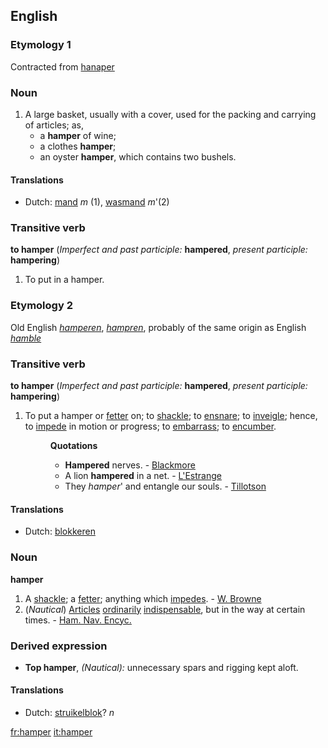 ==English==
===Etymology 1===
Contracted from [[hanaper]]
===Noun===
#A large basket, usually with a cover, used for the packing and carrying of articles; as,
#* a '''hamper''' of wine; 
#* a clothes '''hamper'''; 
#* an oyster '''hamper''', which contains two bushels.

====Translations====
*Dutch: [[mand]] ''m'' (1), [[wasmand]] ''m'''(2)

===Transitive verb===
'''to hamper''' (''Imperfect and past participle:'' '''hampered''', ''present participle:'' '''hampering''')
#To put in a hamper.

===Etymology 2===
Old English ''[[hamperen]]'', ''[[hampren]]'', probably of the same origin as English ''[[hamble]]''
===Transitive verb===
'''to hamper''' (''Imperfect and past participle:'' '''hampered''', ''present participle:'' '''hampering''')
#To put a hamper or [[fetter]] on; to [[shackle]]; to [[ensnare]]; to [[inveigle]]; hence, to [[impede]] in motion or progress; to [[embarrass]]; to [[encumber]].
#:'''Quotations'''
#:*'''Hampered''' nerves. - [[Blackmore]]
#:*A lion '''hampered''' in a net. - [[L'Estrange]]
#:*They ''hamper''' and entangle our souls. - [[Tillotson]]

====Translations====

*Dutch: [[blokkeren]]

===Noun===
'''hamper'''
#A [[shackle]]; a [[fetter]]; anything which [[impede]]s. - [[W. Browne]]
#(''Nautical'') [[Article]]s [[ordinary|ordinarily]] [[indispensable]], but in the way at certain times. - [[Ham. Nav. Encyc.]]
===Derived expression===
*'''Top hamper''', ''(Nautical):'' unnecessary spars and rigging kept aloft.

====Translations====

*Dutch: [[struikelblok]]? ''n''
[[fr:hamper]]
[[it:hamper]]
